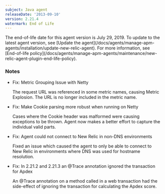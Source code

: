```yaml
---
subject: Java agent
releaseDate: '2013-09-10'
version: 2.21.4
watermark: End of Life
---
```


<Callout variant="important">
  The end-of-life date for this agent version is July 29, 2019. To update to the latest agent version, see [Update the agent](/docs/agents/manage-apm-agents/installation/update-new-relic-agent). For more information, see [End-of-life policy](/docs/agents/manage-apm-agents/maintenance/new-relic-agent-plugin-end-life-policy).
</Callout>

### Notes

* Fix: Metric Grouping Issue with Netty

  The request URL was referenced in some metric names, causing Metric Explosion. The URL is no longer included in the metric name.
* Fix: Make Cookie parsing more robust when running on Netty

  Cases where the Cookie header was malformed were causing exceptions to be thrown. Agent now makes a better effort to capture the individual valid parts.
* Fix: Agent could not connect to New Relic in non-DNS environments

  Fixed an issue which caused the agent to only be able to connect to New Relic in environments where DNS was used for hostname resolution.
* Fix: In 2.21.2 and 2.21.3 an @Trace annotation ignored the transaction for Apdex

  An @Trace annotation on a method called in a web transaction had the side-effect of ignoring the transaction for calculating the Apdex score.
